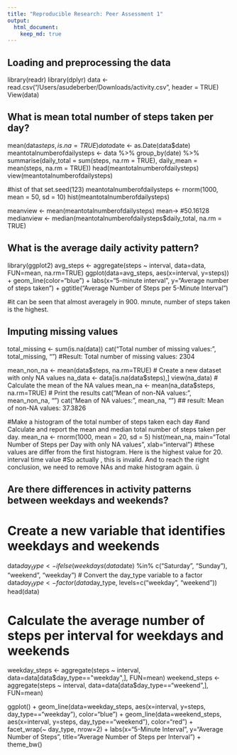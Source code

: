 ```yaml
---
title: "Reproducible Research: Peer Assessment 1"
output: 
  html_document:
    keep_md: true
---
```



## Loading and preprocessing the data
library(readr)
library(dplyr)
data <- read.csv("/Users/asudeberber/Downloads/activity.csv", header = TRUE)
View(data)


## What is mean total number of steps taken per day?
mean(data$steps, is.na = TRUE)
data$date <- as.Date(data$date)
meantotalnumberofdailysteps <- data %>%
  group_by(date) %>%
  summarise(daily_total = sum(steps, na.rm = TRUE),
            daily_mean = mean(steps, na.rm = TRUE))
head(meantotalnumberofdailysteps)
view(meantotalnumberofdailysteps)

#hist of that
set.seed(123)
meantotalnumberofdailysteps <- rnorm(1000, mean = 50, sd = 10)
hist(meantotalnumberofdailysteps)

meanview <- mean(meantotalnumberofdailysteps)
mean-> #50.16128
medianview <- median(meantotalnumberofdailysteps$daily_total, na.rm = TRUE)



## What is the average daily activity pattern?
library(ggplot2)
avg_steps <- aggregate(steps ~ interval, data=data, FUN=mean, na.rm=TRUE)
ggplot(data=avg_steps, aes(x=interval, y=steps)) +
  geom_line(color="blue") +
  labs(x="5-minute interval", y="Average number of steps taken") +
  ggtitle("Average Number of Steps per 5-Minute Interval")   

#it can be seen that almost averagely in 900. mınute, number of steps taken is the highest. 



## Imputing missing values
total_missing <- sum(is.na(data))
cat("Total number of missing values:", total_missing, "\n")
#Result: Total number of missing values: 2304 


mean_non_na <- mean(data$steps, na.rm=TRUE)
# Create a new dataset with only NA values
na_data <- data[is.na(data$steps),]
view(na_data)
# Calculate the mean of the NA values
mean_na <- mean(na_data$steps, na.rm=TRUE)
# Print the results
cat("Mean of non-NA values:", mean_non_na, "\n")
cat("Mean of NA values:", mean_na, "\n")
## result: Mean of non-NA values: 37.3826


#Make a histogram of the total number of steps taken each day 
#and Calculate and report the mean and median total number of steps taken per day. 
mean_na <- rnorm(1000, mean = 20, sd = 5)
hist(mean_na, main="Total Number of Steps per Day with only NA values", xlab="interval")
#these values are differ from the first histogram. Here is the highest value for 20. interval time value
#So actually , this is invalid. And to reach the right conclusion, we need to remove NAs and make histogram again. ü



## Are there differences in activity patterns between weekdays and weekends?
# Create a new variable that identifies weekdays and weekends
data$day_type <- ifelse(weekdays(data$date) %in% c("Saturday", "Sunday"), "weekend", "weekday")
# Convert the day_type variable to a factor
data$day_type <- factor(data$day_type, levels=c("weekday", "weekend"))
head(data)

# Calculate the average number of steps per interval for weekdays and weekends
weekday_steps <- aggregate(steps ~ interval, data=data[data$day_type=="weekday",], FUN=mean)
weekend_steps <- aggregate(steps ~ interval, data=data[data$day_type=="weekend",], FUN=mean)

ggplot() +
  geom_line(data=weekday_steps, aes(x=interval, y=steps, day_type=="weekday"), color="blue") +
  geom_line(data=weekend_steps, aes(x=interval, y=steps, day_type=="weekend"), color="red") +
  facet_wrap(~ day_type, nrow=2) +
  labs(x="5-Minute Interval", y="Average Number of Steps", title="Average Number of Steps per Interval") +
  theme_bw()







